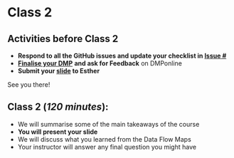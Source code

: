 # Class 2 {#class2}

## Activities **before Class 2**

-   **Respond to all the GitHub issues and update your checklist in [Issue \#](link)**
-   [**Finalise your DMP**](https://estherplomp.github.io/TNW-RDM-101/13-Assignment-DMP.html) **and ask for Feedback** on DMPonline
-   **Submit your [slide](https://estherplomp.github.io/TNW-RDM-101/14-Assignment-Data-Flow-Map-3.html) to Esther**

See you there!

## **Class 2 (*120 minutes*)**:

-   We will summarise some of the main takeaways of the course
-   **You will present your slide**
-   We will discuss what you learned from the Data Flow Maps
-   Your instructor will answer any final question you might have
